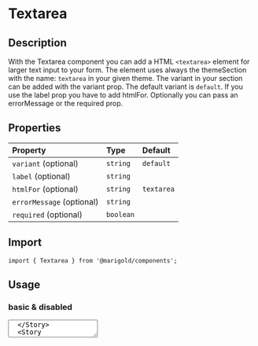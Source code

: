 
<Meta title="Components/Form/Textarea" />

# Textarea

## Description

With the Textarea component you can add a HTML `<textarea>` element for larger text input to your form.
The element uses always the themeSection with the name: `textarea` in your given theme. The variant in your section can be added with the variant prop. The default variant is `default`.
If you use the label prop you have to add htmlFor. Optionally you can pass an errorMessage or the required prop.

## Properties

| Property                  | Type      | Default    |
| :------------------------ | :-------- | :--------- |
| `variant` (optional)      | `string`  | `default`  |
| `label` (optional)        | `string`  |            |
| `htmlFor` (optional)      | `string`  | `textarea` |
| `errorMessage` (optional) | `string`  |            |
| `required` (optional)     | `boolean` |            |

## Import

```tsx
import { Textarea } from '@marigold/components';
```

## Usage

### basic & disabled

<Canvas>
  <Story name="Textarea">
    <Textarea placeholder="Placeholder" />
  </Story>
  <Story name="Textarea disabled">
    <Textarea placeholder="Placeholder disabled" disabled />
  </Story>
</Canvas>

### labeled & required

<Canvas>
  <Story name="Textarea label">
    <Textarea label="Labeled" htmlFor="label" />
  </Story>
  <Story name="Textarea required">
    <Textarea label="Required" htmlFor="required" required />
  </Story>
</Canvas>

### with error

<Canvas>
  <Story name="Textarea error">
    <Textarea
      label="Required with error"
      htmlFor="error"
      required
      errorMessage="Oh no, we have an error!"
    />
  </Story>
</Canvas>
